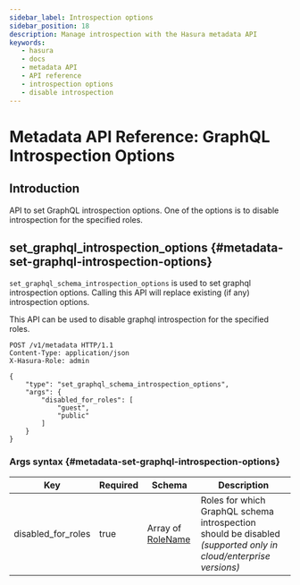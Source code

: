 ```yaml
---
sidebar_label: Introspection options
sidebar_position: 18
description: Manage introspection with the Hasura metadata API
keywords:
   - hasura
   - docs
   - metadata API
   - API reference
   - introspection options
   - disable introspection
---
```


# Metadata API Reference: GraphQL Introspection Options

## Introduction

API to set GraphQL introspection options. One of the options is to
disable introspection for the specified roles.

## set_graphql_introspection_options {#metadata-set-graphql-introspection-options}

`set_graphql_schema_introspection_options` is used to set graphql
introspection options. Calling this API will replace existing (if any)
introspection options.

This API can be used to disable graphql introspection for the specified roles.

```http
POST /v1/metadata HTTP/1.1
Content-Type: application/json
X-Hasura-Role: admin

{
    "type": "set_graphql_schema_introspection_options",
    "args": {
        "disabled_for_roles": [
            "guest",
            "public"
        ]
    }
}
```

### Args syntax {#metadata-set-graphql-introspection-options}

| Key                | Required | Schema                                                                    | Description                                                                                                     |
|--------------------|----------|---------------------------------------------------------------------------|-----------------------------------------------------------------------------------------------------------------|
| disabled_for_roles | true     | Array of [RoleName](/graphql/core/api-reference/syntax-defs.mdx#rolename) | Roles for which GraphQL schema introspection should be disabled *(supported only in cloud/enterprise versions)* |
